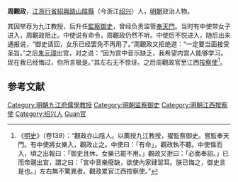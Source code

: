 '''周觀政'''，[[江浙行省|江浙行省]][[紹興路|紹興路]][[山陰縣|山陰縣]]（今浙江[[绍兴|绍兴]]）人，[[明朝|明朝]]政治人物。

其因举荐为九江教授，后升任[[監察御史|監察御史]]，曾经负责监管[[奉天門|奉天門]]。当时有中使带女子进入，周觀政阻止。中使说有命令，周觀政仍然不听。中使后不悦进入，随后出来通报说，“御史请回，女乐已经罢免不再用了。”周觀政又拒绝道：“一定要当面接受圣旨。”之后[[朱元璋|朱元璋]]出宫，对之说：“因为宫中音乐缺乏，我希望内宫人能够学习。现在我已经悔过，你所言极是。”其左右无不惊讶。之后周觀政官至江西[[按察使|按察使]]<ref>《[[明史|明史]]》（卷139）：“觀政亦山陰人。以薦授九江教授，擢監察御史。嘗監奉天門。有中使將女樂入，觀政止之。中使曰：「有命」，觀政執不聽。中使慍而入，頃之出報曰：「御史且休，女樂已罷不用。」觀政又拒曰：「必面奉詔。」已而帝親出宮，謂之曰：「宮中音樂廢缺，欲使內家肄習耳。朕已悔之，御史言是也。」左右無不驚異者。觀政累官江西按察使。”</ref>。

==参考文献==
{{wikisource|明史/卷139}}
<div class="references-small">
<references />
</div>

{{明朝人物小作品}}

[[Category:明朝九江府儒學教授|Category:明朝九江府儒學教授]]
[[Category:明朝监察御史|Category:明朝监察御史]]
[[Category:明朝江西按察使|Category:明朝江西按察使]]
[[Category:绍兴人|Category:绍兴人]]
[[Category:周姓|Guan官]]